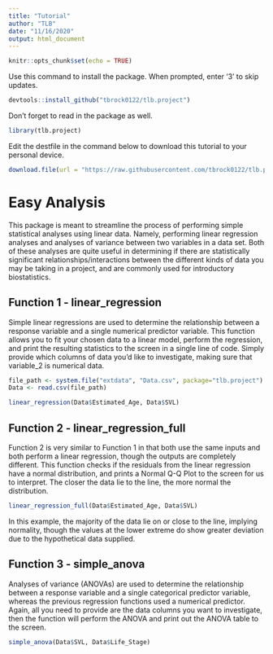 ```yaml
---
title: "Tutorial"
author: "TLB"
date: "11/16/2020"
output: html_document
---
```


```r
knitr::opts_chunk$set(echo = TRUE)
```

Use this command to install the package. When prompted, enter '3' to skip updates.

``` r
devtools::install_github("tbrock0122/tlb.project")
```

Don't forget to read in the package as well.

```r
library(tlb.project)
```

Edit the destfile in the command below to download this tutorial to your personal device.

``` r
download.file(url = "https://raw.githubusercontent.com/tbrock0122/tlb.project/master/vignettes/Tutorial.Rmd", destfile = "C:/Users/xxx/xxx.Rmd")
```
# Easy Analysis

This package is meant to streamline the process of performing simple statistical analyses using linear data. Namely, performing linear regression analyses and analyses of variance between two variables in a data set. Both of these analyses are quite useful in determining if there are statistically significant relationships/interactions between the different kinds of data you may be taking in a project, and are commonly used for introductory biostatistics.


## Function 1 - linear_regression
Simple linear regressions are used to determine the relationship between a response variable and a single numerical predictor variable. This function allows you to fit your chosen data to a linear model, perform the regression, and print the resulting statistics to the screen in a single line of code. Simply provide which columns of data you'd like to investigate, making sure that variable_2 is numerical data.

```r
file_path <- system.file("extdata", "Data.csv", package="tlb.project")
Data <- read.csv(file_path)

linear_regression(Data$Estimated_Age, Data$SVL)
```
## Function 2 - linear_regression_full
Function 2 is very similar to Function 1 in that both use the same inputs and both perform a linear regression, though the outputs are completely different. This function checks if the residuals from the linear regression have a normal distribution, and prints a Normal Q-Q Plot to the screen for us to interpret. The closer the data lie to the line, the more normal the distribution.


```r
linear_regression_full(Data$Estimated_Age, Data$SVL)

```
In this example, the majority of the data lie on or close to the line, implying normality, though the values at the lower extreme do show greater deviation due to the hypothetical data supplied. 


## Function 3 - simple_anova

Analyses of variance (ANOVAs) are used to determine the relationship between a response variable and a single categorical predictor variable, whereas the previous regression functions used a numerical predictor. Again, all you need to provide are the data columns you want to investigate, then the function will perform the ANOVA and print out the ANOVA table to the screen.

```r
simple_anova(Data$SVL, Data$Life_Stage)

```